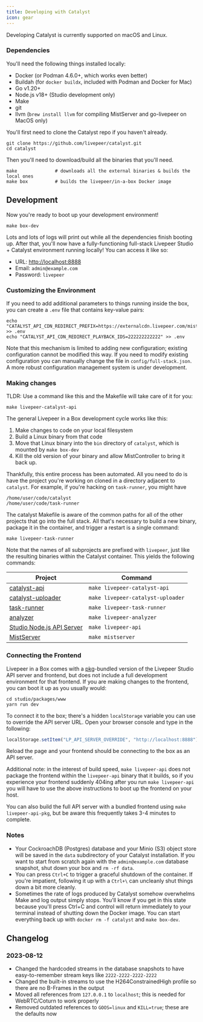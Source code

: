```yaml
---
title: Developing with Catalyst
icon: gear
---
```


Developing Catalyst is currently supported on macOS and Linux.

### Dependencies

You'll need the following things installed locally:

- Docker (or Podman 4.6.0+, which works even better)
- Buildah (for `docker buildx`, included with Podman and Docker for Mac)
- Go v1.20+
- Node.js v18+ (Studio development only)
- Make
- git
- llvm (`brew install llvm` for compiling MistServer and go-livepeer on MacOS
  only)

You'll first need to clone the Catalyst repo if you haven't already.

```shell
git clone https://github.com/livepeer/catalyst.git
cd catalyst
```

Then you'll need to download/build all the binaries that you'll need.

```shell
make              # downloads all the external binaries & builds the local ones
make box          # builds the livepeer/in-a-box Docker image
```

## Development

Now you're ready to boot up your development environment!

```shell
make box-dev
```

Lots and lots of logs will print out while all the dependencies finish booting
up. After that, you'll now have a fully-functioning full-stack Livepeer Studio +
Catalyst environment running locally! You can access it like so:

- URL: [http://localhost:8888](http://localhost:8888)
- Email: `admin@example.com`
- Password: `livepeer`

### Customizing the Environment

If you need to add additional parameters to things running inside the box, you
can create a `.env` file that contains key-value pairs:

```shell
echo "CATALYST_API_CDN_REDIRECT_PREFIX=https://externalcdn.livepeer.com/mist/" >> .env
echo "CATALYST_API_CDN_REDIRECT_PLAYBACK_IDS=222222222222" >> .env
```

Note that this mechanism is limited to adding new configuration; existing
configuration cannot be modified this way. If you need to modify existing
configuration you can manually change the file in `config/full-stack.json`. A
more robust configuration management system is under development.

### Making changes

TLDR: Use a command like this and the Makefile will take care of it for you:

```shell
make livepeer-catalyst-api
```

The general Livepeer in a Box development cycle works like this:

1. Make changes to code on your local filesystem
2. Build a Linux binary from that code
3. Move that Linux binary into the `bin` directory of `catalyst`, which is
   mounted by `make box-dev`
4. Kill the old version of your binary and allow MistController to bring it back
   up.

Thankfully, this entire process has been automated. All you need to do is have
the project you're working on cloned in a directory adjacent to `catalyst`. For
example, if you're hacking on `task-runner`, you might have

```
/home/user/code/catalyst
/home/user/code/task-runner
```

The catalyst Makefile is aware of the common paths for all of the other projects
that go into the full stack. All that's necessary to build a new binary, package
it in the container, and trigger a restart is a single command:

```shell
make livepeer-task-runner
```

Note that the names of all subprojects are prefixed with `livepeer`, just like
the resulting binaries within the Catalyst container. This yields the following
commands:

| Project                     | Command                           |
| --------------------------- | --------------------------------- |
| [catalyst-api]              | `make livepeer-catalyst-api`      |
| [catalyst-uploader]         | `make livepeer-catalyst-uploader` |
| [task-runner]               | `make livepeer-task-runner`       |
| [analyzer]                  | `make livepeer-analyzer`          |
| [Studio Node.js API Server] | `make livepeer-api`               |
| [MistServer]                | `make mistserver`                 |

[catalyst-api]: https://github.com/livepeer/catalyst-api
[catalyst-uploader]: https://github.com/livepeer/catalyst-uploader
[task-runner]: https://github.com/livepeer/catalyst-uploader
[analyzer]: https://github.com/livepeer/livepeer-data
[Studio Node.js API Server]: https://github.com/livepeer/studio
[MistServer]: https://github.com/livepeer/mistserver

### Connecting the Frontend

Livepeer in a Box comes with a [pkg](https://github.com/vercel/pkg)-bundled
version of the Livepeer Studio API server and frontend, but does not include a
full development environment for that frontend. If you are making changes to the
frontend, you can boot it up as you usually would:

```
cd studio/packages/www
yarn run dev
```

To connect it to the box; there's a hidden `localStorage` variable you can use
to override the API server URL. Open your browser console and type in the
following:

```javascript
localStorage.setItem("LP_API_SERVER_OVERRIDE", "http://localhost:8888");
```

Reload the page and your frontend should be connecting to the box as an API
server.

Additional note: in the interest of build speed, `make livepeer-api` does not
package the frontend within the `livepeer-api` binary that it builds, so if you
experience your frontend suddenly 404ing after you run `make livepeer-api` you
will have to use the above instructions to boot up the frontend on your host.

You can also build the full API server with a bundled frontend using
`make livepeer-api-pkg`, but be aware this frequently takes 3-4 minutes to
complete.

### Notes

- Your CockroachDB (Postgres) database and your Minio (S3) object store will be
  saved in the `data` subdirectory of your Catalyst installation. If you want to
  start from scratch again with the `admin@example.com` database snapshot, shut
  down your box and `rm -rf data`.
- You can press `Ctrl+C` to trigger a graceful shutdown of the container. If
  you're impatient, following it up with a `Ctrl+\` can uncleanly shut things
  down a bit more cleanly.
- Sometimes the rate of logs produced by Catalyst somehow overwhelms Make and
  log output simply stops. You'll know if you get in this state because you'll
  press Ctrl+C and control will return immediately to your terminal instead of
  shutting down the Docker image. You can start everything back up with
  `docker rm -f catalyst` and `make box-dev`.

## Changelog

### 2023-08-12

- Changed the hardcoded streams in the database snapshots to have
  easy-to-remember stream keys like `2222-2222-2222-2222`
- Changed the built-in streams to use the H264ConstrainedHigh profile so there
  are no B-Frames in the output
- Moved all references from `127.0.0.1` to `localhost`; this is needed for
  WebRTC/Coturn to work properly
- Removed outdated references to `GOOS=linux` and `KILL=true`; these are the
  defaults now
